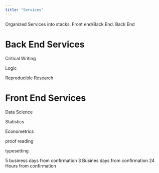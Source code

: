 ```yaml
---
title: "Services"
---
```


Organized Services into stacks. Front end/Back End. Back End 

# Back End Services

Critical Writing

Logic

Reproducible Research


# Front End Services

Data Science

Statistics

Econometrics


proof reading

typesetting

5 business days from confirmation
3 Busines days from confirmation
24 Hours from confirmation